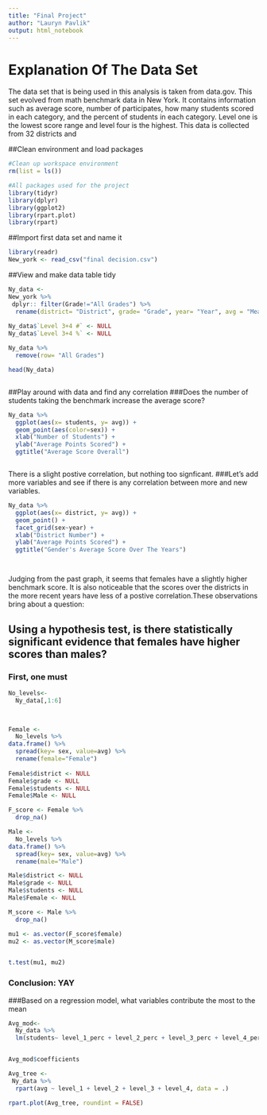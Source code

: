```yaml
---
title: "Final Project"
author: "Lauryn Pavlik"
output: html_notebook
---
```

# Explanation Of The Data Set
The data set that is being used in this analysis is taken from data.gov. This set evolved from math benchmark data in New York. It contains information such as average score, number of participates, how many students scored in each category, and the percent of students in each category. Level one is the lowest score range and level four is the highest. This data is collected from 32 districts and 



##Clean environment and load packages
```r
#Clean up workspace environment
rm(list = ls())

#All packages used for the project
library(tidyr)
library(dplyr)
library(ggplot2)
library(rpart.plot)
library(rpart)

```

##Import first data set and name it 
```r
library(readr)
New_york <- read_csv("final decision.csv")
```

##View and make data table tidy 
```r
Ny_data <- 
New_york %>%
 dplyr:: filter(Grade!="All Grades") %>%
  rename(district= "District", grade= "Grade", year= "Year", avg = "Mean Scale Score", level_1 = "Level 1 #", level_1_perc = "Level 1 %", level_2 = "Level 2 #", level_2_perc = "Level 2 %",level_3 = "Level 3 #", level_3_perc = "Level 3 %",level_4 = "Level 4 #", level_4_perc = "Level 4 %", students="Number Tested", sex= "Category" )
  
Ny_data$`Level 3+4 #` <- NULL
Ny_data$`Level 3+4 %` <- NULL

Ny_data %>%
  remove(row= "All Grades")

head(Ny_data)



```

##Play around with data and find any correlation
###Does the number of students taking the benchmark increase the average score? 
```r
Ny_data %>%
  ggplot(aes(x= students, y= avg)) + 
  geom_point(aes(color=sex)) +
  xlab("Number of Students") +
  ylab("Average Points Scored") +
  ggtitle("Average Score Overall")



```

There is a slight postive correlation, but nothing too signficant.
###Let's add more variables and see if there is any correlation between more and new variables.  
```r
Ny_data %>%
  ggplot(aes(x= district, y= avg)) + 
  geom_point() +
  facet_grid(sex~year) +
  xlab("District Number") +
  ylab("Average Points Scored") +
  ggtitle("Gender's Average Score Over The Years")




```
Judging from the past graph, it seems that females have a slightly higher benchmark score. It is also noticeable that the scores over the districts in the more recent years have less of a postive correlation.These observations bring about a question: 

## Using a hypothesis test, is there statistically significant evidence that females have higher scores than males? 

### First, one must 
```r
No_levels<- 
  Ny_data[,1:6] 

  

Female <- 
  No_levels %>%
data.frame() %>%
  spread(key= sex, value=avg) %>%
  rename(female="Female")
  
Female$district <- NULL
Female$grade <- NULL
Female$students <- NULL
Female$Male <- NULL

F_score <- Female %>%
  drop_na() 


```
  

```r
Male <- 
  No_levels %>%
data.frame() %>%
  spread(key= sex, value=avg) %>%
  rename(male="Male")

Male$district <- NULL
Male$grade <- NULL
Male$students <- NULL
Male$Female <- NULL

M_score <- Male %>%
  drop_na()
```

```r

mu1 <- as.vector(F_score$female)
mu2 <- as.vector(M_score$male)


t.test(mu1, mu2)


```
### Conclusion: YAY


###Based on a regression model, what variables contribute the most to the mean
```r

Avg_mod<-
  Ny_data %>%
  lm(students~ level_1_perc + level_2_perc + level_3_perc + level_4_perc, data=.)  


Avg_mod$coefficients

```



```r

Avg_tree <- 
 Ny_data %>% 
  rpart(avg ~ level_1 + level_2 + level_3 + level_4, data = .)

rpart.plot(Avg_tree, roundint = FALSE)


```




